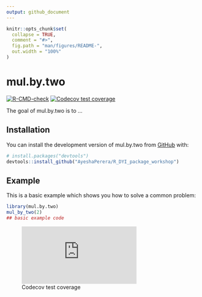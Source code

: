 ```yaml
---
output: github_document
---
```


<!-- README.md is generated from README.Rmd. Please edit that file -->

```r
knitr::opts_chunk$set(
  collapse = TRUE,
  comment = "#>",
  fig.path = "man/figures/README-",
  out.width = "100%"
)
```

# mul.by.two

<!-- badges: start -->
[![R-CMD-check](https://github.com/AyeshaPerera/mul.by.two/actions/workflows/R-CMD-check.yaml/badge.svg)](https://github.com/AyeshaPerera/mul.by.two/actions/workflows/R-CMD-check.yaml)
[![Codecov test coverage](https://codecov.io/gh/AyeshaPerera/mul.by.two/branch/main/graph/badge.svg)](https://app.codecov.io/gh/AyeshaPerera/mul.by.two?branch=main)
<!-- badges: end -->

The goal of mul.by.two is to ...

## Installation

You can install the development version of mul.by.two from [GitHub](https://github.com/) with:

``` r
# install.packages("devtools")
devtools::install_github("AyeshaPerera/R_DYI_package_workshop")
```

## Example

This is a basic example which shows you how to solve a common problem:

```r
library(mul.by.two)
mul_by_two(2)
## basic example code
```

<!-- badges: start -->

![Codecov test coverage](https://github.com/r-lib/actions/blob/v2/examples/README.md)

<!-- badges: end -->
